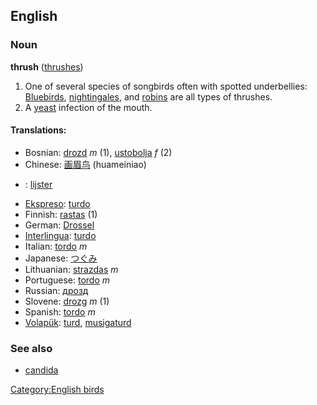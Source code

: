 == English ==
=== Noun ===
'''thrush''' ([[thrushes]])

#One of several species of songbirds often with spotted underbellies: [[Bluebird]]s, [[nightingale]]s, and [[robin]]s are all types of thrushes.
#A [[yeast]] infection of the mouth.

==== Translations: ====
*Bosnian: [[drozd]] ''m'' (1), [[ustobolja]] ''f'' (2)
*Chinese: [[画眉鸟]] (huameiniao)
*{{nl}}: [[lijster]]
*[[Ekspreso]]: [[turdo]]
*Finnish: [[rastas]] (1)
*German: [[Drossel]]
*[[Interlingua]]: [[turdo]]
*Italian: [[tordo]] ''m''
*Japanese: [[つぐみ]]
*Lithuanian: [[strazdas]] ''m''
*Portuguese: [[tordo]] ''m''
*Russian: [[дрозд]]
*Slovene: [[drozg]] ''m'' (1)
*Spanish: [[tordo]] ''m''
*[[Volapük]]: [[turd]], [[musigaturd]]

===See also===
*[[candida]]

[[Category:English birds]]